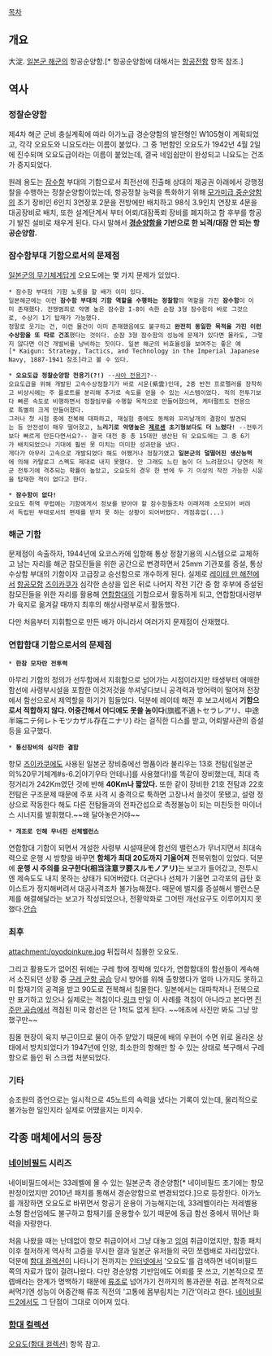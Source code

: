 [[목차]]

== 개요 ==
大淀. [[일본군 해군]]의 항공순양함.[* 항공순양함에 대해서는 [[항공전함]] 항목 참조.]


== 역사 ==
=== 정찰순양함 ===
제4차 해군 군비 충실계획에 따라 아가노급 경순양함의 발전형인 W105형이 계획되었고, 각각 오요도와 니요도라는 이름이 붙었다. 그 중 1번함인 오요도가 1942년 4월 2일에 진수되며 오요도급이라는 이름이 붙었는데, 결국 네임쉽만이 완성되고 니요도는 건조가 중지되었다.

원래 용도는 [[잠수함]] 부대의 기함으로서 최전선에 진출해 상대의 제공권 아래에서 강행정찰을 수행하는 정찰순양함이었는데, 항공정찰 능력을 특화하기 위해 [[모가미급 중순양함]]의 초기 장비인 6인치 3연장포 2문을 전방에만 배치하고 98식 3.9인치 연장포 4문을 대공장비로 배치, 또한 설계단계서 부터 어뢰/대잠폭뢰 장비를 폐지하고 함 후부를 항공기 발진 설비로 채우게 된다. 다시 말해서 '''[[경순양함]]을 기반으로 한 뇌격/대잠 안 되는 항공순양함.'''

=== '''잠수함부대 기함으로서의 문제점''' ===
[[일본군의 무기체계]]답게 오요도에는 몇 가지 문제가 있었다. 
 
 * 잠수함 부대의 기함 노릇을 할 배가 이미 있다. 
 일본해군에는 이런 '''잠수함 부대의 기함 역할을 수행하는 정찰함'''의 역할을 가진 '''잠수함'''이 이미 존재했다. 전쟁범죄로 악명 높은 잠수함 I-8이 속한 순잠 3형 잠수함이 바로 그것으로, 수상기 1기 탑재가 가능했다. 
 정말로 웃기는 건, 이런 물건이 이미 존재했음에도 불구하고 '''완전히 동일한 목적을 가진 이런 수상함을 또 따로 건조'''했다는 것이다. 순잠 3형 잠수함의 성능에 문제가 있다면 몰라도, 그렇지 않다면 이건 개발비를 낭비하는 짓이다. 일본 해군의 비효율성을 보여주는 좋은 예[* Kaigun: Strategy, Tactics, and Technology in the Imperial Japanese Navy, 1887-1941 참조]라고 볼 수 있다.

 * '''오요도급 정찰순양함 전용기(?!)''' --[[샤아 전용기]]?-- 
 오요도급을 위해 개발된 고속수상정찰기가 바로 시운(紫雲)인데, 2중 반전 프로펠러를 장착하고 비상시에는 주 플로트를 분리해 추가로 속도를 얻을 수 있는 시스템이었다. 적의 전투기보다 빠른 속도로 비행하면서 정찰임무를 수행할 목적으로 만들어졌으며, 케터펄트도 전용으로 특별히 크게 만들어졌다. 
 그러나 첫 시험 중에 전복해 대파하고, 재실험 중에도 동체와 꼬리날개의 결함이 발견되는 등 안전성이 매우 떨어졌고, '''느리기로 악명높은 [[제로센]] 초기형보다도 더 느렸다!''' --전투기보다 빠르게 만든다면서요?-- 결국 대전 중 총 15대만 생산된 뒤 오요도에는 그 중 6기가 배치되었으나 기대에 훨씬 못 미치는 미미한 성과만을 냈다.
 게다가 아무리 고속으로 개발되었다 해도 어쨌거나 정찰기였고 '''일본군의 덜떨어진 생산능력'''에 의해 카탈로그 스펙도 제대로 내지 못했다. 안 그래도 느린 놈이 더 느려졌으니 당연히 적군 전투기에 격추되는 확률이 높았고, 오요도의 경우 한 번에 두 기 이상의 작전 가능한 시운을 탑재한 적이 없다고 한다.

 * '''잠수함이 없다!'''
 오요도 취역 무렵에는 기함에게서 정보를 받아야 할 잠수함들조차 이래저래 소모되어 버려서 독립된 부대로서의 편제를 받지 못 하는 상황이 되어버렸다. 개점휴업(...)

=== 해군 기함 ===
문제점이 속출하자, 1944년에 요코스카에 입항해 통상 정찰기용의 시스템으로 교체하고 남는 자리를 해군 참모진들을 위한 공간으로 변경하면서 25mm 기관포를 증설, 통상 수상함 부대의 기함이자 고급장교 승선함으로 개수하게 된다. 실제로 [[레이테 만 해전]]에서 [[항공모함]] [[즈이카쿠]]가 심각한 손상을 입은 뒤로 나머지 작전 기간 중 함 후부에 증설된 참모진들을 위한 자리를 활용해 [[연합함대]]의 기함으로서 활동하게 되고, 연합함대사령부가 육지로 옮겨갈 때까지 최후의 해상사령부로서 활동했다.

다만 처음부터 지휘함으로 만든 배가 아니라서 여러가지 문제점이 산재했다.

=== '''연합함대 기함으로서의 문제점''' ===
 * '''한참 모자란 전투력'''
아무리 기함의 정의가 선두함에서 지휘함으로 넘어가는 시점이라지만 태생부터 애매한 함선에 사령부시설을 포함한 이것저것을 쑤셔넣다보니 공격력과 방어력이 떨어져 전장에서 함선으로서 제역할을 하기가 힘들었다. 덕분에 레이테 해전 후 보고서에서 '''기함으로서 적합하지 않다. 어중간해서 어디에도 못쓸 놈이다'''(旗艦不適トセラレアリ、中途半端ニテ何レトモツカザル存在ニナリ) 라는 걸직한 디스를 받고, 어뢰발사관의 증설등을 요구했다.

 * '''통신장비의 심각한 결함'''
항모 [[즈이카쿠]]에도 사용된 일본군 장비중에선 명품이라 불리우는 13호 전탐([일본군의%20무기체계#s-6.2|야기우타 안테나]를 사용했다!)를 똑같이 장비했는데, 최대 측정거리가 242Km였던 것에 반해 '''40Km나 짧았다.''' 또한 같이 장비한 21호 전탐과 22호 전탐은 구조문제 때문에 주포 사격 시 충격으로 툭하면 고장나서 쓸것이 못됐고, 설령 정상으로 작동한다 해도 다른 전탐들과의 전파간섭으로 측정불능이 되는 미친듯한 마이너스 시너지를 발휘했다.~~왜 달아놓은거야~~

 * '''개조로 인해 무너진 선체밸런스'''
연합함대 기함이 되면서 개설한 사령부 시설때문에 함선의 밸런스가 무너지면서 최대속력으로 운행 시 방향을 바꾸면 '''함체가 최대 20도까지 기울어져''' 전복위험이 있었다. 덕분에 '''운행 시 주의를 요구한다(相当注意ヲ要スルモノアリ)'''는 보고가 들어갔고, 전투시엔 제속도도 내지 못하는 상태가 되어버렸다. 더군다나 선체가 기울면 고각포의 급탄 호이스트가 정지해버려서 대공사격조차 불가능해졌다. 때문에 벌지를 증설해서 밸런스문제를 해결해달라는 보고가 작성되었으나, 전황악화로 그어떤 개선요구도 이루어지지 못했다.[[안습]] 

=== 최후 ===
attachment:/oyodoinkure.jpg
뒤집혀서 침몰한 오요도. 

그리고 활용도가 없어진 뒤에는 구레 항에 정박해 있다가, 연함함대의 함선들이 계속해서 소진되던 상황 중 [[구레 군항 공습]] 당시 방어를 위해 출항했다가 얼마 나가지도 못하고 미 함재기의 공격을 받고 90도로 전복해서 침몰한다. 일본에서는 대파착저나 전복으로만 표기하고 있으나 실제로는 격침이다.[http://en.wikipedia.org/wiki/Japanese_cruiser_%C5%8Cyodo 링크] 만일 이 사례를 격침이 아니라고 본다면 [[진주만 공습]]에서 격침된 미국 함선은 단 1척도 없게 된다. ~~애초에 사진만 봐도 그냥 망했구만~~

침몰 현장이 육지 부근이므로 물이 아주 얕았기 때문에 배의 우현이 수면 위로 올라온 상태에서 방치되었다가 1947년에 인양, 최소한의 항해만 할 수 있는 상태로 복구해서 구레 항으로 들인 뒤 스크랩 처분되었다.

=== 기타 ===
승조원의 증언으로는 일시적으로 45노트의 속력을 냈다는 기록이 있는데, 물리적으로 불가능한 일인지라 실제로 어땠을지는 미지수.


== 각종 매체에서의 등장 ==
=== [[네이비필드]] 시리즈 ===
네이비필드에서는 33레벨에 몰 수 있는 일본군측 경순양함[* 네이비필드 초기에는 항모 판정이었지만 2010년 패치를 통해서 경순양함으로 변경되었다.]으로 등장한다. 아가노를 개장하면 오요도로 바뀌면서 항공기 운용이 가능해지는데, 33레벨이라는 저레벨용 소형 함선임에도 불구하고 함재기를 운용할수 있기 때문에 동급 함선 중에서 뛰어난 화력을 자랑한다.

처음 나왔을 때는 난데없이 항모 취급이어서 그냥 대놓고 [[잉여]] 취급이었지만, 함종 패치 이후 철저하게 역사적 고증을 무시한 결과 일본군 유저들의 국민 쪼렙배로 자리잡았다. 덕분에 [[함대 컬렉션]]이 나타나기 전까지는 [[인터넷]]에서 '오요도'를 검색하면 네이비필드 쪽의 자료가 많이 걸려나왔다. 다만 경순양함 기반임에도 어뢰를 못 쓰고, 기본적으로 쪼렙배라는 한계가 명백하기 때문에 [[류조]]로 넘어가기 전까지의 통과관문 취급. 본격적으로 써먹기엔 성능이 어중간해 류조 직전의 '고통에 몸부림치는 기간'이라고 한다. [[네이비필드2]]에서도 그 단점이 그대로 이어져 있다.

=== [[함대 컬렉션]] ===
[[오요도(함대 컬렉션)]] 항목 참고.

